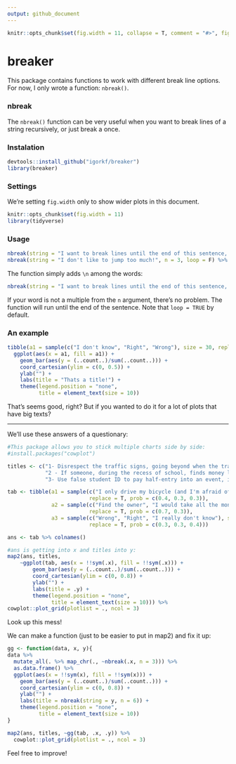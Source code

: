 ```yaml
---
output: github_document
---
```


```r
knitr::opts_chunk$set(fig.width = 11, collapse = T, comment = "#>", fig.path = "README-", warning = F, message = F)
```

# breaker
This package contains functions to work with different break line options.
For now, I only wrote a function: `nbreak()`.   

### nbreak
The `nbreak()` function can be very useful when you want to break lines of a string recursively, or just break a once.

### Instalation
```r
devtools::install_github("igorkf/breaker")
library(breaker)
```

### Settings
We're setting `fig.width` only to show wider plots in this document.
```r
knitr::opts_chunk$set(fig.width = 11)
library(tidyverse)
```

### Usage
```r
nbreak(string = "I want to break lines until the end of this sentence, every 3 lines", n = 3, loop = T) %>% cat()
nbreak(string = "I don't like to jump too much!", n = 3, loop = F) %>% cat()
```

The function simply adds `\n` among the words:
```r
nbreak(string = "I want to break lines until the end of this sentence, every 3 lines", n = 3, loop = T)
```
If your word is not a multiple from the `n` argument, there's no problem. The function will run until the end of the sentence.
Note that `loop = TRUE` by default.

### An example
```r
tibble(a1 = sample(c("I don't know", "Right", "Wrong"), size = 30, replace = T, prob = c(0.4, 0.3, 0.3))) %>% 
  ggplot(aes(x = a1, fill = a1)) +
    geom_bar(aes(y = (..count..)/sum(..count..))) +
    coord_cartesian(ylim = c(0, 0.5)) +
    ylab("") +
    labs(title = "Thats a title!") +
    theme(legend.position = "none",
          title = element_text(size = 10))
```
That's seems good, right? But if you wanted to do it for a lot of plots that have big texts?

******

We'll use these answers of a questionary:
```r
#This package allows you to stick multiple charts side by side:
#install.packages("cowplot")

titles <- c("1- Disrespect the traffic signs, going beyond when the traffic light indicates the red light, is an attitude:",
            "2 - If someone, during the recess of school, finds money lying on the ground, that person should:",
            "3- Use false student ID to pay half-entry into an event, it's an attitude:")

tab <- tibble(a1 = sample(c("I only drive my bicycle (and I'm afraid of)", "Right", "Wrong"), size = 30,
                          replace = T, prob = c(0.4, 0.3, 0.3)),
              a2 = sample(c("Find the owner", "I would take all the money and don't tell anybody"), size = 30,
                          replace = T, prob = c(0.7, 0.3)),
              a3 = sample(c("Wrong", "Right", "I really don't know"), size = 30,
                          replace = T, prob = c(0.3, 0.3, 0.4)))

ans <- tab %>% colnames()

#ans is getting into x and titles into y:
map2(ans, titles,
    ~ggplot(tab, aes(x = !!sym(.x), fill = !!sym(.x))) +
        geom_bar(aes(y = (..count..)/sum(..count..))) +
        coord_cartesian(ylim = c(0, 0.8)) +
        ylab("") +
        labs(title = .y) +
        theme(legend.position = "none",
              title = element_text(size = 10))) %>% 
cowplot::plot_grid(plotlist = ., ncol = 3)
```
Look up this mess!


We can make a function (just to be easier to put in map2) and fix it up:
```r
gg <- function(data, x, y){
data %>%
  mutate_all(. %>% map_chr(., ~nbreak(.x, n = 3))) %>% 
  as.data.frame() %>% 
  ggplot(aes(x = !!sym(x), fill = !!sym(x))) +
    geom_bar(aes(y = (..count..)/sum(..count..))) +
    coord_cartesian(ylim = c(0, 0.8)) +
    ylab("") +
    labs(title = nbreak(string = y, n = 6)) +
    theme(legend.position = "none",
          title = element_text(size = 10))
}

map2(ans, titles, ~gg(tab, .x, .y)) %>% 
  cowplot::plot_grid(plotlist = ., ncol = 3)
```

Feel free to improve!
